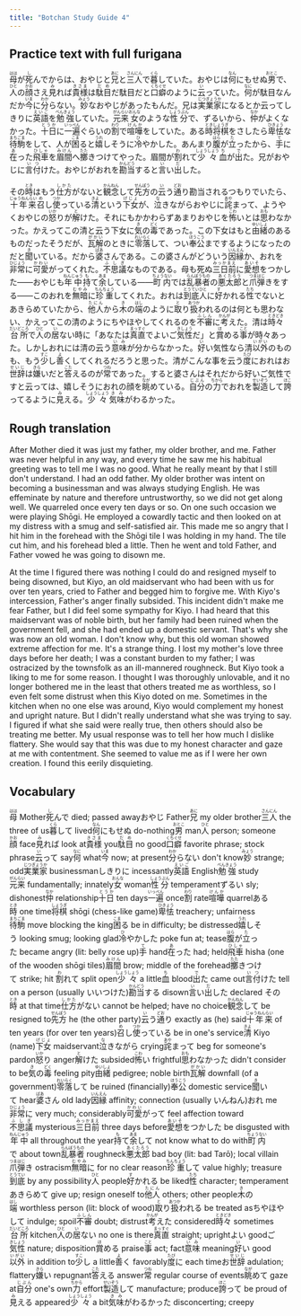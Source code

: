 ```yaml
---
title: "Botchan Study Guide 4"
---
```


## Practice text with full furigana

<p>
<ruby><rb>母</rb><rt>はは</rt></ruby>が<ruby><rb>死</rb><rt>し</rt></ruby>んでからは、おやじと<ruby><rb>兄</rb><rt>あに</rt></ruby>と<ruby><rb>三人</rb><rt>さんにん</rt></ruby>で<ruby><rb>暮</rb><rt>くら</rt></ruby>していた。おやじは<ruby><rb>何</rb><rt>なん</rt></ruby>にもせぬ<ruby><rb>男</rb><rt>おとこ</rt></ruby>で、<ruby><rb>人</rb><rt>ひと</rt></ruby>の<ruby><rb>顔</rb><rt>かお</rt></ruby>さえ<ruby><rb>見</rb><rt>み</rt></ruby>れば<ruby><rb>貴様</rb><rt>きさま</rt></ruby>は<ruby><rb>駄目</rb><rt>だめ</rt></ruby>だ駄目だと<ruby><rb>口癖</rb><rt>くちぐせ</rt></ruby>のように<ruby><rb>云</rb><rt>い</rt></ruby>っていた。<ruby><rb>何</rb><rt>なに</rt></ruby>が駄目なんだか<ruby><rb>今</rb><rt>いま</rt></ruby>に<ruby><rb>分</rb><rt>わか</rt></ruby>らない。<ruby><rb>妙</rb><rt>みょう</rt></ruby>なおやじがあったもんだ。兄は<ruby><rb>実業家</rb><rt>じつぎょうか</rt></ruby>になるとか云ってしきりに<ruby><rb>英語</rb><rt>えいご</rt></ruby>を<ruby><rb>勉強</rb><rt>べんきょう</rt></ruby>していた。<ruby><rb>元来</rb><rt>がんらい</rt></ruby><ruby><rb>女</rb><rt>おんな</rt></ruby>のような<ruby><rb>性分</rb><rt>しょうぶん</rt></ruby>で、ずるいから、<ruby><rb>仲</rb><rt>なか</rt></ruby>がよくなかった。<ruby><rb>十日</rb><rt>とうか</rt></ruby>に<ruby><rb>一遍</rb><rt>いっぺん</rt></ruby>ぐらいの<ruby><rb>割</rb><rt>わり</rt></ruby>で<ruby><rb>喧嘩</rb><rt>けんか</rt></ruby>をしていた。ある<ruby><rb>時</rb><rt>とき</rt></ruby><ruby><rb>将棋</rb><rt>しょうぎ</rt></ruby>をさしたら<ruby><rb>卑怯</rb><rt>ひきょう</rt></ruby>な<ruby><rb>待駒</rb><rt>まちごま</rt></ruby>をして、人が<ruby><rb>困</rb><rt>こま</rt></ruby>ると<ruby><rb>嬉</rb><rt>うれ</rt></ruby>しそうに<ruby><rb>冷</rb><rt>ひ</rt></ruby>やかした。あんまり<ruby><rb>腹</rb><rt>はら</rt></ruby>が<ruby><rb>立</rb><rt>た</rt></ruby>ったから、<ruby><rb>手</rb><rt>て</rt></ruby>に<ruby><rb>在</rb><rt>あ</rt></ruby>った<ruby><rb>飛車</rb><rt>ひしゃ</rt></ruby>を<ruby><rb>眉間</rb><rt>みけん</rt></ruby>へ<ruby><rb>擲</rb><rt>たた</rt></ruby>きつけてやった。眉間が<ruby><rb>割</rb><rt>わ</rt></ruby>れて<ruby><rb>少々</rb><rt>しょうしょう</rt></ruby><ruby><rb>血</rb><rt>ち</rt></ruby>が<ruby><rb>出</rb><rt>で</rt></ruby>た。兄がおやじに<ruby><rb>言付</rb><rt>いつ</rt></ruby>けた。おやじがおれを<ruby><rb>勘当</rb><rt>かんどう</rt></ruby>すると<ruby><rb>言</rb><rt>い</rt></ruby>い<ruby><rb>出</rb><rt>だ</rt></ruby>した。
</p>

<p>
その<ruby><rb>時</rb><rt>とき</rt></ruby>はもう<ruby><rb>仕方</rb><rt>しかた</rt></ruby>がないと<ruby><rb>観念</rb><rt>かんねん</rt></ruby>して<ruby><rb>先方</rb><rt>せんぽう</rt></ruby>の<ruby><rb>云</rb><rt>い</rt></ruby>う<ruby><rb>通</rb><rt>どお</rt></ruby>り勘当されるつもりでいたら、<ruby><rb>十年来</rb><rt>じゅうねんらい</rt></ruby><ruby><rb>召</rb><rt>め</rt></ruby>し<ruby><rb>使</rb><rt>つか</rt></ruby>っている<ruby><rb>清</rb><rt>きよ</rt></ruby>という<ruby><rb>下女</rb><rt>げじょ</rt></ruby>が、<ruby><rb>泣</rb><rt>な</rt></ruby>きながらおやじに<ruby><rb>詫</rb><rt>あや</rt></ruby>まって、ようやくおやじの<ruby><rb>怒</rb><rt>いか</rt></ruby>りが<ruby><rb>解</rb><rt>と</rt></ruby>けた。それにもかかわらずあまりおやじを<ruby><rb>怖</rb><rt>こわ</rt></ruby>いとは<ruby><rb>思</rb><rt>おも</rt></ruby>わなかった。かえってこの清と云う下女に<ruby><rb>気</rb><rt>き</rt></ruby>の<ruby><rb>毒</rb><rt>どく</rt></ruby>であった。この下女はもと<ruby><rb>由緒</rb><rt>ゆいしょ</rt></ruby>のあるものだったそうだが、<ruby><rb>瓦解</rb><rt>がかい</rt></ruby>のときに<ruby><rb>零落</rb><rt>れいらく</rt></ruby>して、つい<ruby><rb>奉公</rb><rt>ほうこう</rt></ruby>までするようになったのだと<ruby><rb>聞</rb><rt>き</rt></ruby>いている。だから<ruby><rb>婆</rb><rt>ばあ</rt></ruby>さんである。この婆さんがどういう<ruby><rb>因縁</rb><rt>いんえん</rt></ruby>か、おれを<ruby><rb>非常</rb><rt>ひじょう</rt></ruby>に<ruby><rb>可愛</rb><rt>かわい</rt></ruby>がってくれた。<ruby><rb>不思議</rb><rt>ふしぎ</rt></ruby>なものである。母も死ぬ<ruby><rb>三日前</rb><rt>みっかまえ</rt></ruby>に<ruby><rb>愛想</rb><rt>あいそ</rt></ruby>をつかした――おやじも<ruby><rb>年中</rb><rt>ねんじゅう</rt></ruby><ruby><rb>持</rb><rt>も</rt></ruby>て<ruby><rb>余</rb><rt>あま</rt></ruby>している――<ruby><rb>町内</rb><rt>ちょうない</rt></ruby>では<ruby><rb>乱暴者</rb><rt>らんぼうもの</rt></ruby>の<ruby><rb>悪太郎</rb><rt>あくたろう</rt></ruby>と<ruby><rb>爪弾</rb><rt>つまはじ</rt></ruby>きをする――このおれを<ruby><rb>無暗</rb><rt>むやみ</rt></ruby>に<ruby><rb>珍重</rb><rt>ちんちょう</rt></ruby>してくれた。おれは<ruby><rb>到底</rb><rt>とうてい</rt></ruby><ruby><rb>人</rb><rt>ひと</rt></ruby>に<ruby><rb>好</rb><rt>す</rt></ruby>かれる<ruby><rb>性</rb><rt>たち</rt></ruby>でないとあきらめていたから、<ruby><rb>他人</rb><rt>たにん</rt></ruby>から<ruby><rb>木</rb><rt>き</rt></ruby>の<ruby><rb>端</rb><rt>はし</rt></ruby>のように<ruby><rb>取</rb><rt>と</rt></ruby>り<ruby><rb>扱</rb><rt>あつか</rt></ruby>われるのは何とも思わない、かえってこの清のようにちやほやしてくれるのを<ruby><rb>不審</rb><rt>ふしん</rt></ruby>に<ruby><rb>考</rb><rt>かんが</rt></ruby>えた。清は<ruby><rb>時々</rb><rt>ときどき</rt></ruby><ruby><rb>台所</rb><rt>だいどころ</rt></ruby>で<ruby><rb>人</rb><rt>ひと</rt></ruby>の<ruby><rb>居</rb><rt>い</rt></ruby>ない時に「あなたは<ruby><rb>真直</rb><rt>まっすぐ</rt></ruby>でよいご<ruby><rb>気性</rb><rt>きしょう</rt></ruby>だ」と<ruby><rb>賞</rb><rt>ほ</rt></ruby>める<ruby><rb>事</rb><rt>こと</rt></ruby>が時々あった。しかしおれには清の云う<ruby><rb>意味</rb><rt>いみ</rt></ruby>が分からなかった。<ruby><rb>好</rb><rt>い</rt></ruby>い気性なら清<ruby><rb>以外</rb><rt>いがい</rt></ruby>のものも、もう<ruby><rb>少</rb><rt>すこ</rt></ruby>し<ruby><rb>善</rb><rt>よ</rt></ruby>くしてくれるだろうと思った。清がこんな事を云う<ruby><rb>度</rb><rt>たび</rt></ruby>におれはお<ruby><rb>世辞</rb><rt>せいじ</rt></ruby>は<ruby><rb>嫌</rb><rt>きら</rt></ruby>いだと<ruby><rb>答</rb><rt>こた</rt></ruby>えるのが<ruby><rb>常</rb><rt>つね</rt></ruby>であった。すると婆さんはそれだから好いご気性ですと云っては、嬉しそうにおれの顔を<ruby><rb>眺</rb><rt>なが</rt></ruby>めている。<ruby><rb>自分</rb><rt>じぶん</rt></ruby>の<ruby><rb>力</rb><rt>ちから</rt></ruby>でおれを<ruby><rb>製造</rb><rt>せいぞう</rt></ruby>して<ruby><rb>誇</rb><rt>ほこ</rt></ruby>ってるように<ruby><rb>見</rb><rt>み</rt></ruby>える。<ruby><rb>少々</rb><rt>しょうしょう</rt></ruby><ruby><rb>気味</rb><rt>きみ</rt></ruby>がわるかった。
</p>


## Rough translation

After Mother died it was just my father, my older brother, and me. Father was never helpful in any way, and every time he saw me his habitual greeting was to tell me I was no good. What he really meant by that I still don't understand. I had an odd father. My older brother was intent on becoming a businessman and was always studying English. He was effeminate by nature and therefore untrustworthy, so we did not get along well. We quarreled once every ten days or so. On one such occasion we were playing Shōgi.  He employed a cowardly tactic and then looked on at my distress with a smug and self-satisfied air. This made me so angry that I hit him in the forehead with the Shōgi tile I was holding in my hand. The tile cut him, and his forehead bled a little.  Then he went and told Father, and Father vowed he was going to disown me. 

At the time I figured there was nothing I could do and resigned myself to being disowned, but Kiyo, an old maidservant who had been with us for over ten years, cried to Father and begged him to forgive me. With Kiyo's intercession, Father's anger finally subsided. This incident didn't make me fear Father, but I did feel some sympathy for Kiyo. I had heard that this maidservant was of noble birth, but her family had been ruined when the government fell, and she had ended up a domestic servant.  That's why she was now an old woman. I don't know why, but this old woman showed extreme affection for me. It's a strange thing. I lost my mother's love three days before her death; I was a constant burden to my father; I was ostracized by the townsfolk as an ill-mannered roughneck. But Kiyo took a liking to me for some reason. I thought I was thoroughly unlovable, and it no longer bothered me in the least that others treated me as worthless, so I even felt some distrust when this Kiyo doted on me. Sometimes in the kitchen when no one else was around, Kiyo would complement my honest and upright nature. But I didn't really understand what she was trying to say. I figured if what she said were really true, then others should also be treating me better. My usual response was to tell her how much I dislike flattery. She would say that this was due to my honest character and gaze at me with contentment. She seemed to value me as if I were her own creation. I found this eerily disquieting. 


## Vocabulary

<p>
<span class="vocabstudy"><ruby><rb>母</rb><rt>はは</rt></ruby>&nbsp;Mother</span><span class="vocabstudy"><ruby><rb>死</rb><rt>し</rt></ruby>んで&nbsp;died; passed away</span><span class="vocabstudy">おやじ&nbsp;Father</span><span class="vocabstudy"><ruby><rb>兄</rb><rt>あに</rt></ruby>&nbsp;my older brother</span><span class="vocabstudy"><ruby><rb>三人</rb><rt>さんにん</rt></ruby>&nbsp;the three of us</span><span class="vocabstudy"><ruby><rb>暮</rb><rt>くら</rt></ruby>して&nbsp;lived</span><span class="vocabstudy"><ruby><rb>何</rb><rt>なん</rt></ruby>にもせぬ&nbsp;do-nothing</span><span class="vocabstudy"><ruby><rb>男</rb><rt>おとこ</rt></ruby>&nbsp;man</span><span class="vocabstudy"><ruby><rb>人</rb><rt>ひと</rt></ruby>&nbsp;person; someone</span><span class="vocabstudy"><ruby><rb>顔</rb><rt>かお</rt></ruby>&nbsp;face</span><span class="vocabstudy"><ruby><rb>見</rb><rt>み</rt></ruby>れば&nbsp;look at</span><span class="vocabstudy"><ruby><rb>貴様</rb><rt>きさま</rt></ruby>&nbsp;you</span><span class="vocabstudy"><ruby><rb>駄目</rb><rt>だめ</rt></ruby>&nbsp;no good</span><span class="vocabstudy"><ruby><rb>口癖</rb><rt>くちぐせ</rt></ruby>&nbsp;favorite phrase; stock phrase</span><span class="vocabstudy"><ruby><rb>云</rb><rt>い</rt></ruby>って&nbsp;say</span><span class="vocabstudy"><ruby><rb>何</rb><rt>なに</rt></ruby>&nbsp;what</span><span class="vocabstudy"><ruby><rb>今</rb><rt>いま</rt></ruby>&nbsp;now; at present</span><span class="vocabstudy"><ruby><rb>分</rb><rt>わか</rt></ruby>らない&nbsp;don't know</span><span class="vocabstudy"><ruby><rb>妙</rb><rt>みょう</rt></ruby>&nbsp;strange; odd</span><span class="vocabstudy"><ruby><rb>実業家</rb><rt>じつぎょうか</rt></ruby>&nbsp;businessman</span><span class="vocabstudy">しきりに&nbsp;incessantly</span><span class="vocabstudy"><ruby><rb>英語</rb><rt>えいご</rt></ruby>&nbsp;English</span><span class="vocabstudy"><ruby><rb>勉強</rb><rt>べんきょう</rt></ruby>&nbsp;study</span><span class="vocabstudy"><ruby><rb>元来</rb><rt>がんらい</rt></ruby>&nbsp;fundamentally; innately</span><span class="vocabstudy"><ruby><rb>女</rb><rt>おんな</rt></ruby>&nbsp;woman</span><span class="vocabstudy"><ruby><rb>性分</rb><rt>しょうぶん</rt></ruby>&nbsp;temperament</span><span class="vocabstudy">ずるい&nbsp;sly; dishonest</span><span class="vocabstudy"><ruby><rb>仲</rb><rt>なか</rt></ruby>&nbsp;relationship</span><span class="vocabstudy"><ruby><rb>十日</rb><rt>とうか</rt></ruby>&nbsp;ten days</span><span class="vocabstudy"><ruby><rb>一遍</rb><rt>いっぺん</rt></ruby>&nbsp;once</span><span class="vocabstudy"><ruby><rb>割</rb><rt>わり</rt></ruby>&nbsp;rate</span><span class="vocabstudy"><ruby><rb>喧嘩</rb><rt>けんか</rt></ruby>&nbsp;quarrel</span><span class="vocabstudy">ある<ruby><rb>時</rb><rt>とき</rt></ruby>&nbsp;one time</span><span class="vocabstudy"><ruby><rb>将棋</rb><rt>しょうぎ</rt></ruby>&nbsp;shōgi (chess-like game)</span><span class="vocabstudy"><ruby><rb>卑怯</rb><rt>ひきょう</rt></ruby>&nbsp;treachery; unfairness</span><span class="vocabstudy"><ruby><rb>待駒</rb><rt>まちごま</rt></ruby>&nbsp;move blocking the king</span><span class="vocabstudy"><ruby><rb>困</rb><rt>こま</rt></ruby>る&nbsp;be in difficulty; be distressed</span><span class="vocabstudy"><ruby><rb>嬉</rb><rt>うれ</rt></ruby>しそう&nbsp;looking smug; looking glad</span><span class="vocabstudy"><ruby><rb>冷</rb><rt>ひ</rt></ruby>やかした&nbsp;poke fun at; tease</span><span class="vocabstudy"><ruby><rb>腹</rb><rt>はら</rt></ruby>が<ruby><rb>立</rb><rt>た</rt></ruby>った&nbsp;became angry (lit: belly rose up)</span><span class="vocabstudy"><ruby><rb>手</rb><rt>て</rt></ruby>&nbsp;hand</span><span class="vocabstudy"><ruby><rb>在</rb><rt>あ</rt></ruby>った&nbsp;had; held</span><span class="vocabstudy"><ruby><rb>飛車</rb><rt>ひしゃ</rt></ruby>&nbsp;hisha (one of the wooden shōgi tiles)</span><span class="vocabstudy"><ruby><rb>眉間</rb><rt>みけん</rt></ruby>&nbsp;brow; middle of the forehead</span><span class="vocabstudy"><ruby><rb>擲</rb><rt>たた</rt></ruby>きつけて&nbsp;strike; hit </span><span class="vocabstudy"><ruby><rb>割</rb><rt>わ</rt></ruby>れて&nbsp;split open</span><span class="vocabstudy"><ruby><rb>少々</rb><rt>しょうしょう</rt></ruby>&nbsp;a little</span><span class="vocabstudy"><ruby><rb>血</rb><rt>ち</rt></ruby>&nbsp;blood</span><span class="vocabstudy"><ruby><rb>出</rb><rt>で</rt></ruby>た&nbsp;came out</span><span class="vocabstudy"><ruby><rb>言付</rb><rt>いつ</rt></ruby>けた&nbsp;tell on a person (usually いいつけた)</span><span class="vocabstudy"><ruby><rb>勘当</rb><rt>かんどう</rt></ruby>する&nbsp;disown</span><span class="vocabstudy"><ruby><rb>言</rb><rt>い</rt></ruby>い<ruby><rb>出</rb><rt>だ</rt></ruby>した&nbsp;declared</span>
<span class="vocabstudy">その<ruby><rb>時</rb><rt>とき</rt></ruby>&nbsp;at that time</span><span class="vocabstudy"><ruby><rb>仕方</rb><rt>しかた</rt></ruby>がない&nbsp;cannot be helped; have no choice</span><span class="vocabstudy"><ruby><rb>観念</rb><rt>かんねん</rt></ruby>して&nbsp;be resigned to</span><span class="vocabstudy"><ruby><rb>先方</rb><rt>せんぽう</rt></ruby>&nbsp;he (the other party)</span><span class="vocabstudy"><ruby><rb>云</rb><rt>い</rt></ruby>う<ruby><rb>通</rb><rt>どお</rt></ruby>り&nbsp;exactly as (he) said</span><span class="vocabstudy"><ruby><rb>十年来</rb><rt>じゅうねんらい</rt></ruby>&nbsp;of ten years (for over ten years)</span><span class="vocabstudy"><ruby><rb>召</rb><rt>め</rt></ruby>し<ruby><rb>使</rb><rt>つか</rt></ruby>っている&nbsp;be in one's service</span><span class="vocabstudy"><ruby><rb>清</rb><rt>きよ</rt></ruby>&nbsp;Kiyo (name)</span><span class="vocabstudy"><ruby><rb>下女</rb><rt>げじょ</rt></ruby>&nbsp;maidservant</span><span class="vocabstudy"><ruby><rb>泣</rb><rt>な</rt></ruby>きながら&nbsp;crying</span><span class="vocabstudy"><ruby><rb>詫</rb><rt>あや</rt></ruby>まって&nbsp;beg for someone's pardon</span><span class="vocabstudy"><ruby><rb>怒</rb><rt>いか</rt></ruby>り&nbsp;anger</span><span class="vocabstudy"><ruby><rb>解</rb><rt>と</rt></ruby>けた&nbsp;subsided</span><span class="vocabstudy"><ruby><rb>怖</rb><rt>こわ</rt></ruby>い&nbsp;frightful</span><span class="vocabstudy"><ruby><rb>思</rb><rt>おも</rt></ruby>わなかった&nbsp;didn't consider to be</span><span class="vocabstudy"><ruby><rb>気</rb><rt>き</rt></ruby>の<ruby><rb>毒</rb><rt>どく</rt></ruby>&nbsp;feeling pity</span><span class="vocabstudy"><ruby><rb>由緒</rb><rt>ゆいしょ</rt></ruby>&nbsp;pedigree; noble birth</span><span class="vocabstudy"><ruby><rb>瓦解</rb><rt>がかい</rt></ruby>&nbsp;downfall (of a government)</span><span class="vocabstudy"><ruby><rb>零落</rb><rt>れいらく</rt></ruby>して&nbsp;be ruined (financially)</span><span class="vocabstudy"><ruby><rb>奉公</rb><rt>ほうこう</rt></ruby>&nbsp;domestic service</span><span class="vocabstudy"><ruby><rb>聞</rb><rt>き</rt></ruby>いて&nbsp;hear</span><span class="vocabstudy"><ruby><rb>婆</rb><rt>ばあ</rt></ruby>さん&nbsp;old lady</span><span class="vocabstudy"><ruby><rb>因縁</rb><rt>いんえん</rt></ruby>&nbsp;affinity; connection (usually いんねん)</span><span class="vocabstudy">おれ&nbsp;me</span><span class="vocabstudy"><ruby><rb>非常</rb><rt>ひじょう</rt></ruby>に&nbsp;very much; considerably</span><span class="vocabstudy"><ruby><rb>可愛</rb><rt>かわい</rt></ruby>がって&nbsp;feel affection toward</span><span class="vocabstudy"><ruby><rb>不思議</rb><rt>ふしぎ</rt></ruby>&nbsp;mysterious</span><span class="vocabstudy"><ruby><rb>三日前</rb><rt>みっかまえ</rt></ruby>&nbsp;three days before</span><span class="vocabstudy"><ruby><rb>愛想</rb><rt>あいそ</rt></ruby>をつかした&nbsp;be disgusted with</span><span class="vocabstudy"><ruby><rb>年中</rb><rt>ねんじゅう</rt></ruby>&nbsp;all throughout the year</span><span class="vocabstudy"><ruby><rb>持</rb><rt>も</rt></ruby>て<ruby><rb>余</rb><rt>あま</rt></ruby>して&nbsp;not know what to do with</span><span class="vocabstudy"><ruby><rb>町内</rb><rt>ちょうない</rt></ruby>で&nbsp;about town</span><span class="vocabstudy"><ruby><rb>乱暴者</rb><rt>らんぼうもの</rt></ruby>&nbsp;roughneck</span><span class="vocabstudy"><ruby><rb>悪太郎</rb><rt>あくたろう</rt></ruby>&nbsp;bad boy (lit: bad Tarō); local villain</span><span class="vocabstudy"><ruby><rb>爪弾</rb><rt>つまはじ</rt></ruby>き&nbsp;ostracism</span><span class="vocabstudy"><ruby><rb>無暗</rb><rt>むやみ</rt></ruby>に&nbsp;for no clear reason</span><span class="vocabstudy"><ruby><rb>珍重</rb><rt>ちんちょう</rt></ruby>して&nbsp;value highly; treasure</span><span class="vocabstudy"><ruby><rb>到底</rb><rt>とうてい</rt></ruby>&nbsp;by any possibility</span><span class="vocabstudy"><ruby><rb>人</rb><rt>ひと</rt></ruby>&nbsp;people</span><span class="vocabstudy"><ruby><rb>好</rb><rt>す</rt></ruby>かれる&nbsp;be liked</span><span class="vocabstudy"><ruby><rb>性</rb><rt>たち</rt></ruby>&nbsp;character; temperament</span><span class="vocabstudy">あきらめて&nbsp;give up; resign oneself to</span><span class="vocabstudy"><ruby><rb>他人</rb><rt>たにん</rt></ruby>&nbsp;others; other people</span><span class="vocabstudy"><ruby><rb>木</rb><rt>き</rt></ruby>の<ruby><rb>端</rb><rt>はし</rt></ruby>&nbsp;worthless person (lit: block of wood)</span><span class="vocabstudy"><ruby><rb>取</rb><rt>と</rt></ruby>り<ruby><rb>扱</rb><rt>あつか</rt></ruby>われる&nbsp;be treated as</span><span class="vocabstudy">ちやほやして&nbsp;indulge; spoil</span><span class="vocabstudy"><ruby><rb>不審</rb><rt>ふしん</rt></ruby>&nbsp;doubt; distrust</span><span class="vocabstudy"><ruby><rb>考</rb><rt>かんが</rt></ruby>えた&nbsp;considered</span><span class="vocabstudy"><ruby><rb>時々</rb><rt>ときどき</rt></ruby>&nbsp;sometimes</span><span class="vocabstudy"><ruby><rb>台所</rb><rt>だいどころ</rt></ruby>&nbsp;kitchen</span><span class="vocabstudy"><ruby><rb>人</rb><rt>ひと</rt></ruby>の<ruby><rb>居</rb><rt>い</rt></ruby>ない&nbsp;no one is there</span><span class="vocabstudy"><ruby><rb>真直</rb><rt>まっすぐ</rt></ruby>&nbsp;straight; upright</span><span class="vocabstudy">よい&nbsp;good</span><span class="vocabstudy">ご<ruby><rb>気性</rb><rt>きしょう</rt></ruby>&nbsp;nature; disposition</span><span class="vocabstudy"><ruby><rb>賞</rb><rt>ほ</rt></ruby>める&nbsp;praise</span><span class="vocabstudy"><ruby><rb>事</rb><rt>こと</rt></ruby>&nbsp;act; fact</span><span class="vocabstudy"><ruby><rb>意味</rb><rt>いみ</rt></ruby>&nbsp;meaning</span><span class="vocabstudy"><ruby><rb>好</rb><rt>い</rt></ruby>い&nbsp;good</span><span class="vocabstudy"><ruby><rb>以外</rb><rt>いがい</rt></ruby>&nbsp;in addition to</span><span class="vocabstudy"><ruby><rb>少</rb><rt>すこ</rt></ruby>し&nbsp;a little</span><span class="vocabstudy"><ruby><rb>善</rb><rt>よ</rt></ruby>く&nbsp;favorably</span><span class="vocabstudy"><ruby><rb>度</rb><rt>たび</rt></ruby>に&nbsp;each time</span><span class="vocabstudy">お<ruby><rb>世辞</rb><rt>せいじ</rt></ruby>&nbsp;adulation; flattery</span><span class="vocabstudy"><ruby><rb>嫌</rb><rt>きら</rt></ruby>い&nbsp;repugnant</span><span class="vocabstudy"><ruby><rb>答</rb><rt>こた</rt></ruby>える&nbsp;answer</span><span class="vocabstudy"><ruby><rb>常</rb><rt>つね</rt></ruby>&nbsp;regular course of events</span><span class="vocabstudy"><ruby><rb>眺</rb><rt>なが</rt></ruby>めて&nbsp;gaze at</span><span class="vocabstudy"><ruby><rb>自分</rb><rt>じぶん</rt></ruby>&nbsp;one's own</span><span class="vocabstudy"><ruby><rb>力</rb><rt>ちから</rt></ruby>&nbsp;effort</span><span class="vocabstudy"><ruby><rb>製造</rb><rt>せいぞう</rt></ruby>して&nbsp;manufacture; produce</span><span class="vocabstudy"><ruby><rb>誇</rb><rt>ほこ</rt></ruby>って&nbsp;be proud of</span><span class="vocabstudy"><ruby><rb>見</rb><rt>み</rt></ruby>える&nbsp;appeared</span><span class="vocabstudy"><ruby><rb>少々</rb><rt>しょうしょう</rt></ruby>&nbsp;a bit</span><span class="vocabstudy"><ruby><rb>気味</rb><rt>きみ</rt></ruby>がわるかった&nbsp;disconcerting; creepy</span>
</p>
